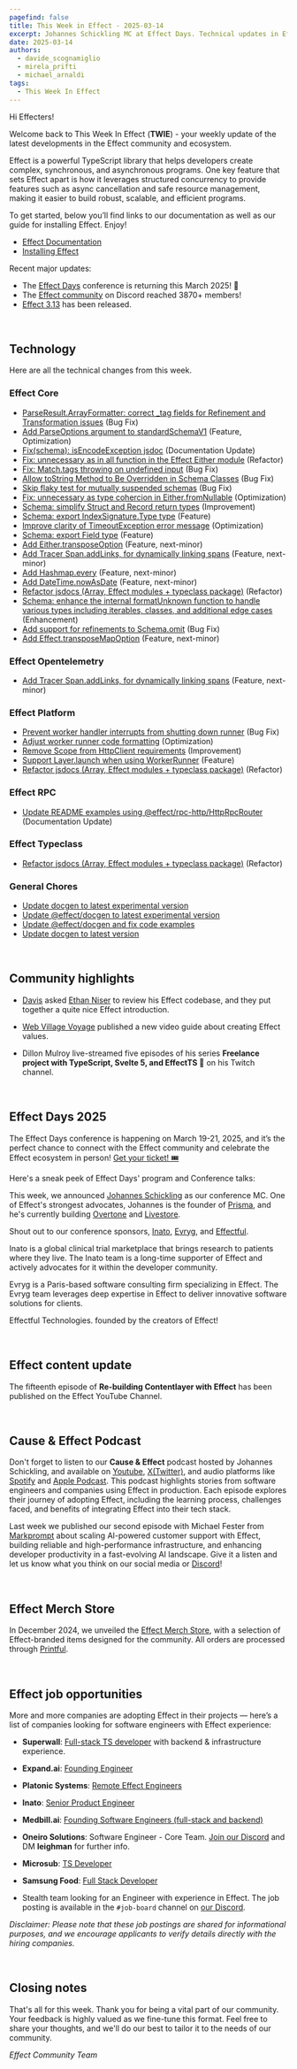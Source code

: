 ```yaml
---
pagefind: false
title: This Week in Effect - 2025-03-14
excerpt: Johannes Schickling MC at Effect Days. Technical updates in Effect.
date: 2025-03-14
authors:
  - davide_scognamiglio
  - mirela_prifti
  - michael_arnaldi
tags:
  - This Week In Effect
---
```



Hi Effecters!

Welcome back to This Week In Effect (**TWIE**) - your weekly update of the latest developments in the Effect community and ecosystem.

Effect is a powerful TypeScript library that helps developers create complex, synchronous, and asynchronous programs. One key feature that sets Effect apart is how it leverages structured concurrency to provide features such as async cancellation and safe resource management, making it easier to build robust, scalable, and efficient programs.

To get started, below you’ll find links to our documentation as well as our guide for installing Effect. Enjoy!

- [Effect Documentation](/docs/getting-started/introduction/)
- [Installing Effect](/docs/getting-started/installation/)

Recent major updates:

- The [Effect Days](https://effect.website/events/effect-days) conference is returning this March 2025! 🎉
- The [Effect community](https://discord.gg/effect-ts) on Discord reached 3870+ members!
- [Effect 3.13](https://effect.website/blog/releases/effect/313) has been released.

&nbsp;

## Technology

Here are all the technical changes from this week.

### Effect Core

- [ParseResult.ArrayFormatter: correct \_tag fields for Refinement and Transformation issues](https://github.com/Effect-TS/effect/pull/4565) (Bug Fix)
- [Add ParseOptions argument to standardSchemaV1](https://github.com/Effect-TS/effect/pull/4567) (Feature, Optimization)
- [Fix(schema): isEncodeException jsdoc](https://github.com/Effect-TS/effect/pull/4571) (Documentation Update)
- [Fix: unnecessary as in all function in the Effect Either module](https://github.com/Effect-TS/effect/pull/4574) (Refactor)
- [Fix: Match.tags throwing on undefined input](https://github.com/Effect-TS/effect/pull/4579) (Bug Fix)
- [Allow toString Method to Be Overridden in Schema Classes](https://github.com/Effect-TS/effect/pull/4578) (Bug Fix)
- [Skip flaky test for mutually suspended schemas](https://github.com/Effect-TS/effect/pull/4585) (Bug Fix)
- [Fix: unnecessary as type cohercion in Either.fromNullable](https://github.com/Effect-TS/effect/pull/4586) (Optimization)
- [Schema: simplify Struct and Record return types](https://github.com/Effect-TS/effect/pull/4587) (Improvement)
- [Schema: export IndexSignature.Type type](https://github.com/Effect-TS/effect/pull/4590) (Feature)
- [Improve clarity of TimeoutException error message](https://github.com/Effect-TS/effect/pull/4591) (Optimization)
- [Schema: export Field type](https://github.com/Effect-TS/effect/pull/4593) (Feature)
- [Add Either.transposeOption](https://github.com/Effect-TS/effect/pull/4466) (Feature, next-minor)
- [Add Tracer Span.addLinks, for dynamically linking spans](https://github.com/Effect-TS/effect/pull/4465) (Feature, next-minor)
- [Add Hashmap.every](https://github.com/Effect-TS/effect/pull/4513) (Feature, next-minor)
- [Add DateTime.nowAsDate](https://github.com/Effect-TS/effect/pull/4511) (Feature, next-minor)
- [Refactor jsdocs (Array, Effect modules + typeclass package)](https://github.com/Effect-TS/effect/pull/4599) (Refactor)
- [Schema: enhance the internal formatUnknown function to handle various types including iterables, classes, and additional edge cases](https://github.com/Effect-TS/effect/pull/4601) (Enhancement)
- [Add support for refinements to Schema.omit](https://github.com/Effect-TS/effect/pull/4604) (Bug Fix)
- [Add Effect.transposeMapOption](https://github.com/Effect-TS/effect/pull/4597) (Feature, next-minor)

### Effect Opentelemetry

- [Add Tracer Span.addLinks, for dynamically linking spans](https://github.com/Effect-TS/effect/pull/4465) (Feature, next-minor)

### Effect Platform

- [Prevent worker handler interrupts from shutting down runner](https://github.com/Effect-TS/effect/pull/4580) (Bug Fix)
- [Adjust worker runner code formatting](https://github.com/Effect-TS/effect/pull/4582) (Optimization)
- [Remove Scope from HttpClient requirements](https://github.com/Effect-TS/effect/pull/4573) (Improvement)
- [Support Layer.launch when using WorkerRunner](https://github.com/Effect-TS/effect/pull/4583) (Feature)
- [Refactor jsdocs (Array, Effect modules + typeclass package)](https://github.com/Effect-TS/effect/pull/4599) (Refactor)

### Effect RPC

- [Update README examples using @effect/rpc-http/HttpRpcRouter](https://github.com/Effect-TS/effect/pull/4594) (Documentation Update)

### Effect Typeclass

- [Refactor jsdocs (Array, Effect modules + typeclass package)](https://github.com/Effect-TS/effect/pull/4599) (Refactor)

### General Chores

- [Update docgen to latest experimental version](https://github.com/Effect-TS/effect/pull/4569)
- [Update @effect/docgen to latest experimental version](https://github.com/Effect-TS/effect/pull/4570)
- [Update @effect/docgen and fix code examples](https://github.com/Effect-TS/effect/pull/4575)
- [Update docgen to latest version](https://github.com/Effect-TS/effect/pull/4598)

&nbsp;

## Community highlights

- [Davis](https://x.com/bmdavis419) asked [Ethan Niser](https://x.com/ethanniser) to review his Effect codebase, and they put together a quite nice Effect introduction.

  <YouTube
    id="https://www.youtube.com/embed/S1YKKpLR7XI?si=alm7Zdsm_QMydxTc"
    title="You really need to try Effect ft. Ethan Niser"
  />

- [Web Village Voyage](https://www.youtube.com/@webvv) published a new video guide about creating Effect values.

  <YouTube
    id="https://www.youtube.com/embed/78GLnOd3nII?si=XAY2PnTayTgtMW9t"
    title="Effect - 04: Creating Effects"
  />

- Dillon Mulroy live-streamed five episodes of his series **Freelance project with TypeScript, Svelte 5, and EffectTS 🚀** on his Twitch channel.

  <TwitchPlayerNonInteractive video="2402052480" />

&nbsp;

## Effect Days 2025

The Effect Days conference is happening on March 19-21, 2025, and it’s the perfect chance to connect with the Effect community and celebrate the Effect ecosystem in person! [Get your ticket! 🎟️](https://effect.website/events/effect-days)

<Tweet id="1875510026896597173" />

Here's a sneak peek of Effect Days' program and Conference talks:

<Tweet id="1896896170058002906" />
<Tweet id="1896543363492720731" />

This week, we announced [Johannes Schickling](https://x.com/schickling) as our conference MC. One of Effect's strongest advocates, Johannes is the founder of [Prisma](https://x.com/prisma), and he's currently building [Overtone](https://x.com/overtone_app) and [Livestore](https://x.com/overtone_app).

<Tweet id="1899460825837867222" />

Shout out to our conference sponsors, [Inato](https://inato.com/), [Evryg](https://www.evryg.com/), and [Effectful](https://effectful.co/).

Inato is a global clinical trial marketplace that brings research to patients where they live. The Inato team is a long-time supporter of Effect and actively advocates for it within the developer community.

<Tweet id="1876251657811726345" />

Evryg is a Paris-based software consulting firm specializing in Effect. The Evryg team leverages deep expertise in Effect to deliver innovative software solutions for clients.

<Tweet id="1886723228762042590" />

Effectful Technologies. founded by the creators of Effect!

<Tweet id="1895135474894729669" />

&nbsp;

## Effect content update

The fifteenth episode of **Re-building Contentlayer with Effect** has been published on the Effect YouTube Channel.

<YouTube
  id="https://www.youtube.com/embed/Hx8cJBNPXIU?si=xM2uGIhdR9pSXfva"
  title="Rebuilding Contentlayer With Effect (Part 15))"
/>

&nbsp;

## Cause & Effect Podcast

Don't forget to listen to our **Cause & Effect** podcast hosted by Johannes Schickling, and available on [Youtube](https://www.youtube.com/@effect-ts), [X(Twitter)](https://x.com/EffectTS_/status/1861446144137531585), and audio platforms like [Spotify](https://open.spotify.com/episode/7Bkn7A8EXnoqWWmI0czAdz) and [Apple Podcast](https://podcasts.apple.com/us/podcast/cause-effect/id1781879869). This podcast highlights stories from software engineers and companies using Effect in production. Each episode explores their journey of adopting Effect, including the learning process, challenges faced, and benefits of integrating Effect into their tech stack.

Last week we published our second episode with Michael Fester from [Markprompt](https://markprompt.com/) about scaling AI-powered customer support with Effect, building reliable and high-performance infrastructure, and enhancing developer productivity in a fast-evolving AI landscape. Give it a listen and let us know what you think on our social media or [Discord](https://discord.gg/effect-ts)!

<YouTube
  id="https://www.youtube.com/embed/8lz9-0y58Jc?si=YsdegK9T-axfe_Vm"
  title="Scaling AI for Customer Support at Markprompt with Effect | Cause & Effect #2"
/>

&nbsp;

## Effect Merch Store

In December 2024, we unveiled the [Effect Merch Store](https://effect.website/merch), with a selection of Effect-branded items designed for the community. All orders are processed through [Printful](https://www.printful.com/).

<Tweet id="1868605126862385238" />

&nbsp;

## Effect job opportunities

More and more companies are adopting Effect in their projects — here’s a list of companies looking for software engineers with Effect experience:

- **Superwall**: [Full-stack TS developer](https://twitter.com/jakemor/status/1854248980454228411) with backend & infrastructure experience.

- **Expand.ai**: [Founding Engineer](https://www.expand.ai/careers/founding-engineer)

- **Platonic Systems**: [Remote Effect Engineers](https://twitter.com/platonicsystems/status/1861470819861311945)

- **Inato**: [Senior Product Engineer](https://jobs.lever.co/inato/2bbbe759-d4ce-4cc4-8267-8bc998189469)

- **Medbill.ai**: [Founding Software Engineers (full-stack and backend)](https://www.linkedin.com/posts/codingtom_medbill-ai-activity-7260092522708762624-N7TH)

- **Oneiro Solutions**: Software Engineer - Core Team. [Join our Discord](https://discord.com/channels/795981131316985866/796153351372275743) and DM **leighman** for further info.

- **Microsub**: [TS Developer](https://x.com/0xdownshift/status/1880013835878154510)

- **Samsung Food**: [Full Stack Developer](https://whisk.bamboohr.com/careers/110)

- Stealth team looking for an Engineer with experience in Effect. The job posting is available in the `#job-board` channel on [our Discord](https://discord.com/channels/795981131316985866/796153351372275743/1333146824852115518).

_Disclaimer: Please note that these job postings are shared for informational purposes, and we encourage applicants to verify details directly with the hiring companies._

&nbsp;

## Closing notes

That's all for this week. Thank you for being a vital part of our community. Your feedback is highly valued as we fine-tune this format. Feel free to share your thoughts, and we'll do our best to tailor it to the needs of our community.

_Effect Community Team_
